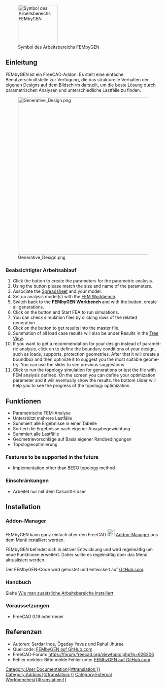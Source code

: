 <languages/>

[[File:FEMbyGEN.svg|thumb|128px|Symbol des Arbeitsbereichs FEMbyGEN]]

{{TOCright}}

<span id="Introduction"></span>
==Einleitung==

FEMbyGEN ist ein FreeCAD-Addon. Es stellt eine einfache Benutzerschnittstelle zur Verfügung, die das strukturelle Verhalten der eigenen Designs auf dem Bildschirm darstellt, um die beste Lösung durch parametrischen Analysen und unterschiedliche Lastfälle zu finden.  

[[File:Generative Design.png|512px]]

<span id="Intended_work-flow"></span>
===Beabsichtigter Arbeitsablauf===

<div lang="en" dir="ltr" class="mw-content-ltr">
# Click the {{Button|Initiate}} button to create the parameters for the parametric analysis.
# Using the {{Button|Alias}} button please match the size and name of the parameters.
# Associate the [[Spreadsheet_Workbench|Spreadsheet]] and your model.
# Set up analysis model(s) with the [[FEM_Workbench|FEM Workbench]].
# Switch back to the '''FEMbyGEN Workbench''' and with the {{Button|Generate}} button, create all generations.
# Click on the {{Button|FEA}} button and Start FEA to run simulations.
# You can check simulation files by clicking rows of the related generation.
# Click on the {{Button|Results}} button to get results into the master file.
# Summation of all load case results will also be under Results in the [[Tree_View|Tree View]].
# If you want to get a recommendation for your design instead of parametric analysis, click on {{Button|CreatGeo}} to define the boundary conditions of your design, such as loads, supports, protection geometries. After that it will create a boundbox and then optimize it to suggest you the most suitable geometry. You can use the slider to see previous suggestions.
# Click {{Button|Topology}} to run the topology simulation for generations or just the file with FEM analysis defined. On the screen you can define your optimization parameter and it will eventually show the results. the bottom slider will help you to see the progress of the topology optimization.
</div>

<span id="Features"></span>
== Funktionen ==

* Parametrische FEM-Analyse
* Unterstützt mehrere Lastfälle
* Summiert alle Ergebnisse in einer Tabelle
* Sortiert die Ergebnisse nach eigener Ausgabegewichtung
* Summiert alle Lastfälle
* Geometrievorschläge auf Basis eigener Randbedingungen
* Topologieoptimierung

<div lang="en" dir="ltr" class="mw-content-ltr">
=== Features to be supported in the future ===
</div>

<div lang="en" dir="ltr" class="mw-content-ltr">
* Implementation other than BESO topology method
</div>

<span id="Limitations"></span>
=== Einschränkungen ===

* Arbeitet nur mit dem CalculiX-Löser

== Installation ==

<span id="Addon_Manager"></span>
===Addon-Manager===

FEMbyGEN kann ganz einfach über den FreeCAD [[Image:Std_AddonMgr.svg|24px]] [[Std_AddonMgr/de|Addon-Manager]] aus dem Menü {{MenuCommand|Werkzeuge → Addon-Manager}} installiert werden.

FEMbyGEN befindet sich in aktiver Entwicklung und wird regelmäßig um neue Funktionen erweitert. Daher sollte es regelmäßig über das Menü {{MenuCommand|Werkzeuge → Addon-Manager}} aktualisiert werden.

Der FEMbyGEN-Code wird gehostet und entwickelt auf [https://github.com/Serince/FEMbyGEN GitHub.com].

<span id="Manual"></span>
=== Handbuch ===

Siehe [[How_to_install_additional_workbenches/de|Wie man zusätzliche Arbeitsbereiche installiert]]

<span id="Prerequisites"></span>
=== Voraussetzungen ===

* FreeCAD 0.19 oder neuer

<span id="References"></span>
== Referenzen ==

* Autoren: Serdar Ince, Ögeday Yavuz und Rahul Jhuree
* Quellcode: [https://github.com/Serince/FEMbyGEN FEMbyGEN auf GitHub.com]
* FreeCAD-Forum: https://forum.freecad.org/viewtopic.php?p=626306
* Fehler melden: Bitte melde Fehler unter  [https://github.com/Serince/FEMbyGEN/issues FEMbyGEN auf GitHub.com]


[[Category:User Documentation{{#translation:}}]]
[[Category:Addons{{#translation:}}]]
[[Category:External Workbenches{{#translation:}}]]